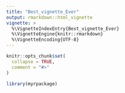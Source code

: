 ```yaml
---
title: "Best_vignette_Ever"
output: rmarkdown::html_vignette
vignette: >
  %\VignetteIndexEntry{Best_vignette_Ever}
  %\VignetteEngine{knitr::rmarkdown}
  %\VignetteEncoding{UTF-8}
---
```


```r
knitr::opts_chunk$set(
  collapse = TRUE,
  comment = "#>"
)
```

```r
library(myrpackage)
```
